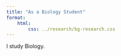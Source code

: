```yaml
---
title: "As a Biology Student"
format:
    html:
        css: ../research/bg-research.css
---
```


I study Biology.